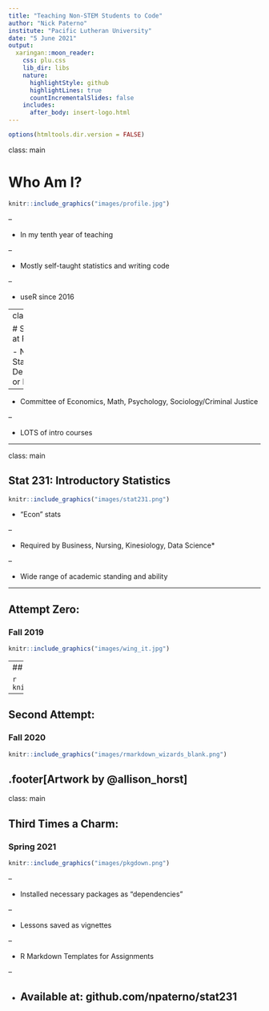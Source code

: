 ```yaml
---
title: "Teaching Non-STEM Students to Code"
author: "Nick Paterno"
institute: "Pacific Lutheran University"
date: "5 June 2021"
output:
  xaringan::moon_reader:
    css: plu.css
    lib_dir: libs
    nature:
      highlightStyle: github
      highlightLines: true
      countIncrementalSlides: false
    includes:
      after_body: insert-logo.html
---
```


```r
options(htmltools.dir.version = FALSE)
```

class: main

# Who Am I?


```r
knitr::include_graphics("images/profile.jpg")
```

--

- In my tenth year of teaching

--

- Mostly self-taught statistics and writing code

--

- useR since 2016

---
class: main

# Statistics at PLU

- No Statistics Department or Major

--

- Committee of Economics, Math, Psychology, Sociology/Criminal Justice

--

- LOTS of intro courses

---

class: main

## Stat 231: Introductory Statistics


```r
knitr::include_graphics("images/stat231.png")
```

- "Econ" stats

--

- Required by Business, Nursing, Kinesiology, Data Science*

--

- Wide range of academic standing and ability

---

## Attempt Zero: 
### Fall 2019


```r
knitr::include_graphics("images/wing_it.jpg")
```

---
## Attempt One 
### J-Term 2020

```r
knitr::include_graphics("images/gru_script.jpg")
```

---

## Second Attempt: 
### Fall 2020

```r
knitr::include_graphics("images/rmarkdown_wizards_blank.png")
```

.footer[Artwork by @allison_horst]
---

class: main

## Third Times a Charm: 
### Spring 2021

```r
knitr::include_graphics("images/pkgdown.png")
```

--

- Installed necessary packages as "dependencies"

--

- Lessons saved as vignettes

--

- R Markdown Templates for Assignments

--

- Available at: github.com/npaterno/stat231
---